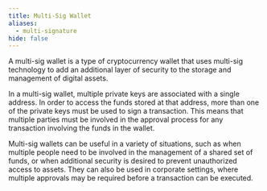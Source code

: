 ```yaml
---
title: Multi-Sig Wallet
aliases:
  - multi-signature
hide: false
---
```




A multi-sig wallet is a type of cryptocurrency wallet that uses multi-sig technology to add an additional layer of security to the storage and management of digital assets.

In a multi-sig wallet, multiple private keys are associated with a single address. In order to access the funds stored at that address, more than one of the private keys must be used to sign a transaction. This means that multiple parties must be involved in the approval process for any transaction involving the funds in the wallet.

Multi-sig wallets can be useful in a variety of situations, such as when multiple people need to be involved in the management of a shared set of funds, or when additional security is desired to prevent unauthorized access to assets. They can also be used in corporate settings, where multiple approvals may be required before a transaction can be executed.

